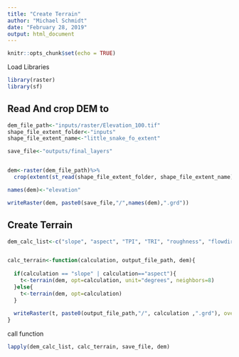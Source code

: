 ```yaml
---
title: "Create Terrain"
author: "Michael Schmidt"
date: "February 28, 2019"
output: html_document
---
```


```r
knitr::opts_chunk$set(echo = TRUE)
```


Load Libraries
```r
library(raster)
library(sf)
```

## Read And crop DEM to 
```r
dem_file_path<-"inputs/raster/Elevation_100.tif"
shape_file_extent_folder<-"inputs"
shape_file_extent_name<-"little_snake_fo_extent"

save_file<-"outputs/final_layers"


dem<-raster(dem_file_path)%>%
  crop(extent(st_read(shape_file_extent_folder, shape_file_extent_name)))

names(dem)<-"elevation"

writeRaster(dem, paste0(save_file,"/",names(dem),".grd"))
```


## Create Terrain
```r
dem_calc_list<-c("slope", "aspect", "TPI", "TRI", "roughness", "flowdir")


calc_terrain<-function(calculation, output_file_path, dem){
  
  if(calculation == "slope" | calculation=="aspect"){
    t<-terrain(dem, opt=calculation, unit="degrees", neighbors=8)
  }else{
    t<-terrain(dem, opt=calculation)
  }
  
  writeRaster(t, paste0(output_file_path,"/", calculation ,".grd"), overwrite=TRUE)
}
```

call function
```r
lapply(dem_calc_list, calc_terrain, save_file, dem)
```



